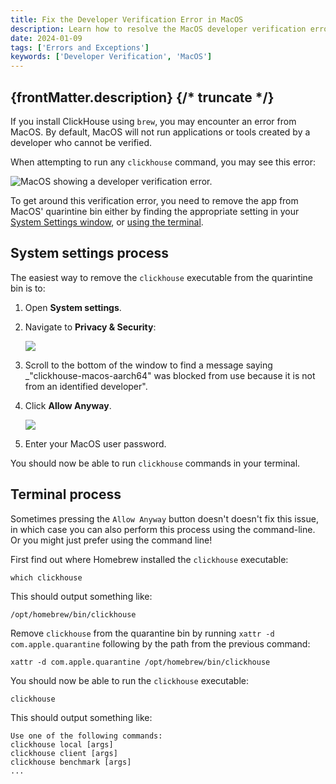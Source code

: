 ```yaml
---
title: Fix the Developer Verification Error in MacOS
description: Learn how to resolve the MacOS developer verification error when running ClickHouse commands, using either System Settings or the terminal.
date: 2024-01-09
tags: ['Errors and Exceptions']
keywords: ['Developer Verification', 'MacOS']
---
```


{frontMatter.description}
{/* truncate */}
---

If you install ClickHouse using `brew`, you may encounter an error from MacOS. By default, MacOS will not run applications or tools created by a developer who cannot be verified.

When attempting to run any `clickhouse` command, you may see this error:

![MacOS showing a developer verification error.](./images/fix-the-developer-verification-error-in-macos/dev-verification-error.png)

To get around this verification error, you need to remove the app from MacOS' quarintine bin either by finding the appropriate setting in your [System Settings window](#system-settings-process), or [using the terminal](#terminal-process).

## System settings process

The easiest way to remove the `clickhouse` executable from the quarintine bin is to:

1. Open **System settings**.
1. Navigate to **Privacy & Security**:

    ![](./images/fix-the-developer-verification-error-in-macos/privacy-and-security-default-view.png)

1. Scroll to the bottom of the window to find a message saying _"clickhouse-macos-aarch64" was blocked from use because it is not from an identified developer".
1. Click **Allow Anyway**.

    ![](./images/fix-the-developer-verification-error-in-macos/privacy-and-security-screen-allow-anyway.png)

1. Enter your MacOS user password.

You should now be able to run `clickhouse` commands in your terminal.

## Terminal process

Sometimes pressing the `Allow Anyway` button doesn't doesn't fix this issue, in which case you can also perform this process using the command-line.
Or you might just prefer using the command line!

First find out where Homebrew installed the `clickhouse` executable:

```shell
which clickhouse
```

This should output something like:

```shell
/opt/homebrew/bin/clickhouse
```

Remove `clickhouse` from the quarantine bin by running `xattr -d com.apple.quarantine` following by the path from the previous command:

```shell
xattr -d com.apple.quarantine /opt/homebrew/bin/clickhouse
```

You should now be able to run the `clickhouse` executable:

```shell
clickhouse
```

This should output something like:

```
Use one of the following commands:
clickhouse local [args]
clickhouse client [args]
clickhouse benchmark [args]
...
```
